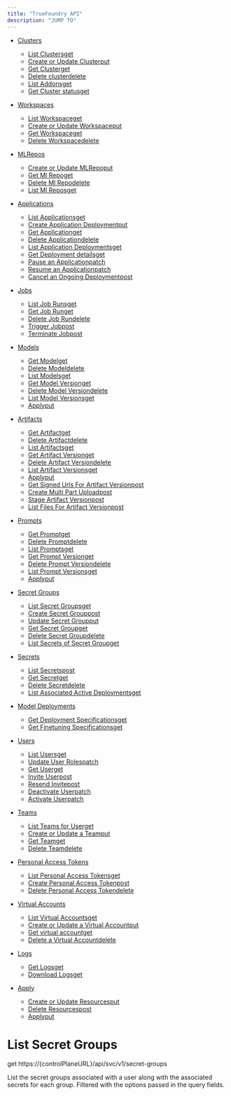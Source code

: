 ```yaml
---
title: "TrueFoundry API"
description: "JUMP TO"
---
```


* [Clusters](/reference/clusterfindall)

  * [List Clustersget](/reference/clusterfindall)
  * [Create or Update Clusterput](/reference/clustercreateorupdate)
  * [Get Clusterget](/reference/clusterget)
  * [Delete clusterdelete](/reference/clusterdelete)
  * [List Addonsget](/reference/clustergetaddons)
  * [Get Cluster statusget](/reference/clustergetclusterstatus)

* [Workspaces](/reference/workspaceslistallworkspaces)

  * [List Workspaceget](/reference/workspaceslistallworkspaces)
  * [Create or Update Workspaceput](/reference/workspacescreateorupdateworkspace)
  * [Get Workspaceget](/reference/workspacesget)
  * [Delete Workspacedelete](/reference/workspacesdestroy)

* [MLRepos](/reference/mlrepocreateorupdatemlrepo)

  * [Create or Update MLRepoput](/reference/mlrepocreateorupdatemlrepo)
  * [Get Ml Repoget](/reference/get_ml_repo_v1_ml_repos__id__get)
  * [Delete Ml Repodelete](/reference/delete_ml_repo_v1_ml_repos__id__delete)
  * [List Ml Reposget](/reference/list_ml_repos_v1_ml_repos_get)

* [Applications](/reference/applicationgetalllatestapplicationsforuser)

  * [List Applicationsget](/reference/applicationgetalllatestapplicationsforuser)
  * [Create Application Deploymentput](/reference/applicationcreateapplicationdeploymentputrequest)
  * [Get Applicationget](/reference/applicationgetapplication)
  * [Delete Applicationdelete](/reference/applicationdeleteapplication)
  * [List Application Deploymentsget](/reference/applicationgetapplicationdeployment)
  * [Get Deployment detailsget](/reference/applicationgetapplicationdeploymentdetails)
  * [Pause an Applicationpatch](/reference/applicationscaletozero)
  * [Resume an Applicationpatch](/reference/applicationscaletooriginalstate)
  * [Cancel an Ongoing Deploymentpost](/reference/applicationcanceldeployment)

* [Jobs](/reference/jobgetrunshistory)

  * [List Job Runsget](/reference/jobgetrunshistory)
  * [Get Job Runget](/reference/jobgetrun)
  * [Delete Job Rundelete](/reference/jobdeleterun)
  * [Trigger Jobpost](/reference/jobtriggerjob)
  * [Terminate Jobpost](/reference/jobterminatejob)

* [Models](/reference/get_model_v1_models__id__get)

  * [Get Modelget](/reference/get_model_v1_models__id__get)
  * [Delete Modeldelete](/reference/delete_model_v1_models__id__delete)
  * [List Modelsget](/reference/list_models_v1_models__get)
  * [Get Model Versionget](/reference/get_model_version_v1_model_versions__id__get)
  * [Delete Model Versiondelete](/reference/delete_model_version_v1_model_versions__id__delete)
  * [List Model Versionsget](/reference/list_model_versions_v1_model_versions_get)
  * [Applyput](/reference/apply_v1_model_versions_put)

* [Artifacts](/reference/get_artifact_v1_artifacts__id__get)

  * [Get Artifactget](/reference/get_artifact_v1_artifacts__id__get)
  * [Delete Artifactdelete](/reference/delete_artifact_v1_artifacts__id__delete)
  * [List Artifactsget](/reference/list_artifacts_v1_artifacts_get)
  * [Get Artifact Versionget](/reference/get_artifact_version_v1_artifact_versions__id__get)
  * [Delete Artifact Versiondelete](/reference/delete_artifact_version_v1_artifact_versions__id__delete)
  * [List Artifact Versionsget](/reference/list_artifact_versions_v1_artifact_versions_get)
  * [Applyput](/reference/apply_v1_artifact_versions_put)
  * [Get Signed Urls For Artifact Versionpost](/reference/get_signed_urls_for_artifact_version_v1_artifact_versions_signed_urls_post)
  * [Create Multi Part Uploadpost](/reference/create_multi_part_upload_v1_artifact_versions_signed_urls_multipart_post)
  * [Stage Artifact Versionpost](/reference/stage_artifact_version_v1_artifact_versions_stage_post)
  * [List Files For Artifact Versionpost](/reference/list_files_for_artifact_version_v1_artifact_versions_files_post)

* [Prompts](/reference/get_prompt_v1_prompts__id__get)

  * [Get Promptget](/reference/get_prompt_v1_prompts__id__get)
  * [Delete Promptdelete](/reference/delete_prompt_v1_prompts__id__delete)
  * [List Promptsget](/reference/list_prompts_v1_prompts__get)
  * [Get Prompt Versionget](/reference/get_prompt_version_v1_prompt_versions__id__get)
  * [Delete Prompt Versiondelete](/reference/delete_prompt_version_v1_prompt_versions__id__delete)
  * [List Prompt Versionsget](/reference/list_prompt_versions_v1_prompt_versions_get)
  * [Applyput](/reference/apply_v1_prompt_versions_put)

* [Secret Groups](/reference/secretgroupget)

  * [List Secret Groupsget](/reference/secretgroupget)
  * [Create Secret Grouppost](/reference/secretgrouppost)
  * [Update Secret Groupput](/reference/secretgroupupdate)
  * [Get Secret Groupget](/reference/secretgroupgetsecretgroupbyid)
  * [Delete Secret Groupdelete](/reference/secretgroupdelete)
  * [List Secrets of Secret Groupget](/reference/secretgroupgetbysecretgroup)

* [Secrets](/reference/secretgetsecrets)

  * [List Secretspost](/reference/secretgetsecrets)
  * [Get Secretget](/reference/secretgetsecretbyid)
  * [Delete Secretdelete](/reference/secretdelete)
  * [List Associated Active Deploymentsget](/reference/secretgetassociatedactivedeployments)

* [Model Deployments](/reference/modelcataloguegetdeploymentspecs)

  * [Get Deployment Specificationsget](/reference/modelcataloguegetdeploymentspecs)
  * [Get Finetuning Specificationsget](/reference/modelcataloguegetfinetunespecs)

* [Users](/reference/usergetallusersoftenant)

  * [List Usersget](/reference/usergetallusersoftenant)
  * [Update User Rolespatch](/reference/useredituserrole)
  * [Get Userget](/reference/usergetuserbyid)
  * [Invite Userpost](/reference/userinviteuser)
  * [Resend Invitepost](/reference/userresendinvite)
  * [Deactivate Userpatch](/reference/userdeactivateuser)
  * [Activate Userpatch](/reference/useractivateuser)

* [Teams](/reference/teamsgetallteamsofuser)

  * [List Teams for Userget](/reference/teamsgetallteamsofuser)
  * [Create or Update a Teamput](/reference/teamscreateorupdateteam)
  * [Get Teamget](/reference/teamsgetteambyid)
  * [Delete Teamdelete](/reference/teamsdeleteteam)

* [Personal Access Tokens](/reference/personalaccesstokengetallpatforuser)

  * [List Personal Access Tokensget](/reference/personalaccesstokengetallpatforuser)
  * [Create Personal Access Tokenpost](/reference/personalaccesstokencreatepersonalaccesstoken)
  * [Delete Personal Access Tokendelete](/reference/personalaccesstokendeletepersonalaccesstoken)

* [Virtual Accounts](/reference/virtualaccountgetallvirtualaccountsfortenant)

  * [List Virtual Accountsget](/reference/virtualaccountgetallvirtualaccountsfortenant)
  * [Create or Update a Virtual Accountput](/reference/virtualaccountcreateorupdatevirtualaccount)
  * [Get virtual accountget](/reference/virtualaccountget)
  * [Delete a Virtual Accountdelete](/reference/virtualaccountdeletevirtualaccount)

* [Logs](/reference/logsgetlogs)

  * [Get Logsget](/reference/logsgetlogs)
  * [Download Logsget](/reference/logsdownloadlogs)

* [Apply](/reference/tfyapplyapply)

  * [Create or Update Resourcesput](/reference/tfyapplyapply)
  * [Delete Resourcespost](/reference/tfyapplydelete)
  * [Applyput](/reference/apply_v1_apply_put)

# List Secret Groups

get https\://\{controlPlaneURL}/api/svc/v1/secret-groups

List the secret groups associated with a user along with the associated secrets for each group. Filtered with the options passed in the query fields.
